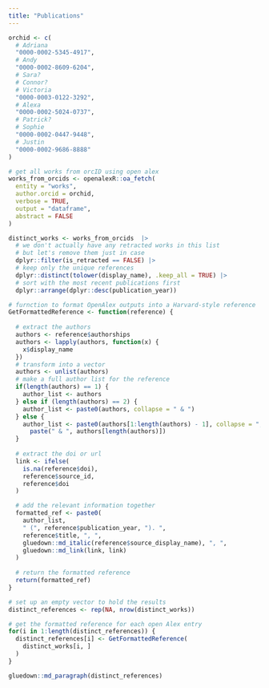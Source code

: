 ```yaml
---
title: "Publications"
---
```


```r
orchid <- c(   
  # Adriana
  "0000-0002-5345-4917",
  # Andy
  "0000-0002-8609-6204",
  # Sara?
  # Connor?
  # Victoria
  "0000-0003-0122-3292",
  # Alexa
  "0000-0002-5024-0737",
  # Patrick?
  # Sophie
  "0000-0002-0447-9448",
  # Justin
  "0000-0002-9686-8888"
)

# get all works from orcID using open alex
works_from_orcids <- openalexR::oa_fetch(
  entity = "works",
  author.orcid = orchid,
  verbose = TRUE,
  output = "dataframe",
  abstract = FALSE
)

distinct_works <- works_from_orcids  |>
  # we don't actually have any retracted works in this list
  # but let's remove them just in case
  dplyr::filter(is_retracted == FALSE) |>
  # keep only the unique references
  dplyr::distinct(tolower(display_name), .keep_all = TRUE) |>
  # sort with the most recent publications first
  dplyr::arrange(dplyr::desc(publication_year))
```

```r

# furnction to format OpenAlex outputs into a Harvard-style reference
GetFormattedReference <- function(reference) {
  
  # extract the authors
  authors <- reference$authorships
  authors <- lapply(authors, function(x) {
    x$display_name
  })
  # transform into a vector
  authors <- unlist(authors)
  # make a full author list for the reference
  if(length(authors) == 1) {
    author_list <- authors
  } else if (length(authors) == 2) {
    author_list <- paste0(authors, collapse = " & ")
  } else {
    author_list <- paste0(authors[1:length(authors) - 1], collapse = ", ") |>
      paste(" & ", authors[length(authors)])
  }
  
  # extract the doi or url
  link <- ifelse(
    is.na(reference$doi),
    reference$source_id,
    reference$doi
  )

  # add the relevant information together
  formatted_ref <- paste0(
    author_list,
    " (", reference$publication_year, "). ",
    reference$title, ", ",
    gluedown::md_italic(reference$source_display_name), ", ",
    gluedown::md_link(link, link)
  )
  
  # return the formatted reference
  return(formatted_ref)
}

# set up an empty vector to hold the results
distinct_references <- rep(NA, nrow(distinct_works))

# get the formatted reference for each open Alex entry
for(i in 1:length(distinct_references)) {
  distinct_references[i] <- GetFormattedReference(
    distinct_works[i, ]
  )
}

```


```r
gluedown::md_paragraph(distinct_references)
```

